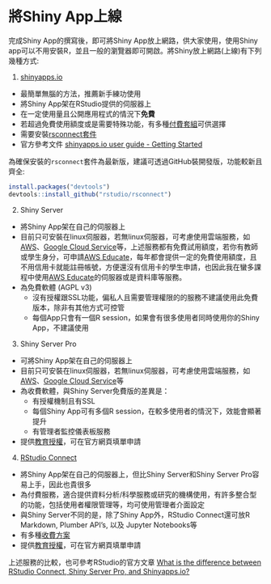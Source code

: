 # 將Shiny App上線 {#deploy}

完成Shiny App的撰寫後，即可將Shiny App放上網路，供大家使用，使用Shiny app可以不用安裝R，並且一般的瀏覽器即可開啟。將Shiny放上網路(上線)有下列幾種方式: 

1. [shinyapps.io](https://www.shinyapps.io/){target="_blank"}

  - 最簡單無腦的方法，推薦新手練功使用
  - 將Shiny App架在RStudio提供的伺服器上
  - 在一定使用量且公開應用程式的情況下**免費**
  - 若超過免費使用額度或是需要特殊功能，有多種[付費套組](https://www.shinyapps.io/){target="_blank"}可供選擇
  - 需要安裝[rsconnect套件](https://github.com/rstudio/rsconnect){target="_blank"}
  - 官方參考文件 [shinyapps.io user guide - Getting Started](https://docs.rstudio.com/shinyapps.io/getting-started.html){target="_blank"}

為確保安裝的`rsconnect`套件為最新版，建議可透過GitHub裝開發版，功能較新且齊全:

```r
install.packages("devtools")
devtools::install_github("rstudio/rsconnect")
```

2. Shiny Server

  - 將Shiny App架在自己的伺服器上
  - 目前只可安裝在linux伺服器，若無linux伺服器，可考慮使用雲端服務，如[AWS](https://aws.amazon.com/tw/){target="_blank"}、[Google Cloud Service](https://cloud.google.com/gcp/){target="_blank"}等，上述服務都有免費試用額度，若你有教師或學生身分，可申請[AWS Educate](https://aws.amazon.com/tw/education/awseducate/){target="_blank"}，每年都會提供一定的免費使用額度，且不用信用卡就能註冊帳號，方便還沒有信用卡的學生申請，也因此我在蠻多課程中使用[AWS Educate](https://aws.amazon.com/tw/education/awseducate/){target="_blank"}的伺服器或是資料庫等服務。
  - 為免費軟體 (AGPL v3)
    - 沒有授權跟SSL功能，偏私人且需要管理權限的的服務不建議使用此免費版本，除非有其他方式可控管
    - 每個App只會有一個R session，如果會有很多使用者同時使用你的Shiny App，不建議使用
  
3. Shiny Server Pro

  - 可將Shiny App架在自己的伺服器上
  - 目前只可安裝在linux伺服器，若無linux伺服器，可考慮使用雲端服務，如[AWS](https://aws.amazon.com/tw/){target="_blank"}、[Google Cloud Service](https://cloud.google.com/gcp/){target="_blank"}等
  - 為收費軟體，與Shiny Server免費版的差異是：
    - 有授權機制且有SSL
    - 每個Shiny App可有多個R session，在較多使用者的情況下，效能會顯著提升
    - 有管理者監控儀表板服務
  - 提供[教育授權](https://rstudio.com/pricing/academic-pricing/){target="_blank"}，可在官方網頁填單申請


4. [RStudio Connect](https://rstudio.com/products/connect/){target="_blank"}

  - 將Shiny App架在自己的伺服器上，但比Shiny Server和Shiny Server Pro容易上手，因此也貴很多
  - 為付費服務，適合提供資料分析/科學服務或研究的機構使用，有許多整合型的功能，包括使用者權限管理等，均可使用管理者介面設定
  - 與Shiny Server不同的是，除了Shiny App外，RStudio Connect還可放R Markdown, Plumber API's, 以及 Jupyter Notebooks等
  - 有多種[收費方案](https://rstudio.com/pricing/individual-products/){target="_blank"}
  - 提供[教育授權](https://rstudio.com/pricing/academic-pricing/){target="_blank"}，可在官方網頁填單申請
  
上述服務的比較，也可參考RStudio的官方文章 [What is the difference between RStudio Connect, Shiny Server Pro, and Shinyapps.io?](https://support.rstudio.com/hc/en-us/articles/217240558-What-is-the-difference-between-RStudio-Connect-Shiny-Server-Pro-and-Shinyapps-io-){target="_blank"}


